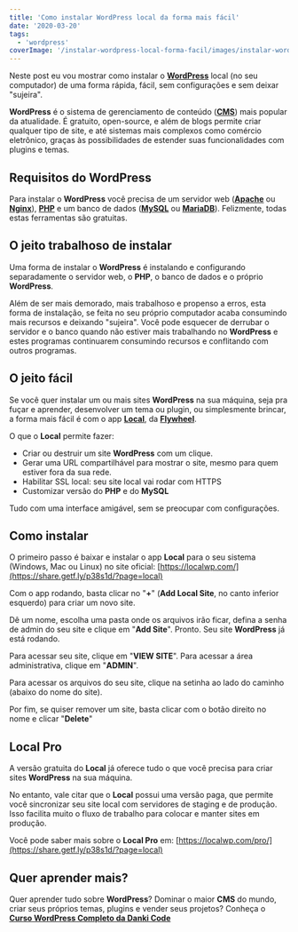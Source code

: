 ```yaml
---
title: 'Como instalar WordPress local da forma mais fácil'
date: '2020-03-20'
tags:
  - 'wordpress'
coverImage: '/instalar-wordpress-local-forma-facil/images/instalar-wordpress.jpg'
---
```


Neste post eu vou mostrar como instalar o **[WordPress](https://wordpress.org/)** local (no seu computador) de uma forma rápida, fácil, sem configurações e sem deixar "sujeira".

<PostImage
  src="/instalar-wordpress-local-forma-facil/images/instalar-wordpress.jpg"
  width="1200"
  height="628"
  alt=""
/>

**WordPress** é o sistema de gerenciamento de conteúdo (**[CMS](https://canaltech.com.br/software/o-que-e-cms-content-management-system/)**) mais popular da atualidade. É gratuito, open-source, e além de blogs permite criar qualquer tipo de site, e até sistemas mais complexos como comércio eletrônico, graças às possibilidades de estender suas funcionalidades com plugins e temas.

## Requisitos do WordPress

Para instalar o **WordPress** você precisa de um servidor web (**[Apache](https://www.apache.org/)** ou **[Nginx](https://www.nginx.com/)**), **[PHP](https://www.php.net/)** e um banco de dados (**[MySQL](https://www.mysql.com/)** ou **[MariaDB](https://mariadb.org/)**). Felizmente, todas estas ferramentas são gratuitas.

## O jeito trabalhoso de instalar

Uma forma de instalar o **WordPress** é instalando e configurando separadamente o servidor web, o **PHP**, o banco de dados e o próprio **WordPress**.

Além de ser mais demorado, mais trabalhoso e propenso a erros, esta forma de instalação, se feita no seu próprio computador acaba consumindo mais recursos e deixando "sujeira". Você pode esquecer de derrubar o servidor e o banco quando não estiver mais trabalhando no **WordPress** e estes programas continuarem consumindo recursos e conflitando com outros programas.

## O jeito fácil

Se você quer instalar um ou mais sites **WordPress** na sua máquina, seja pra fuçar e aprender, desenvolver um tema ou plugin, ou simplesmente brincar, a forma mais fácil é com o app **[Local](https://share.getf.ly/p38s1d/?page=local)**, da **[Flywheel](https://share.getf.ly/p38s1d)**.

O que o **Local** permite fazer:

- Criar ou destruir um site **WordPress** com um clique.
- Gerar uma URL compartilhável para mostrar o site, mesmo para quem estiver fora da sua rede.
- Habilitar SSL local: seu site local vai rodar com HTTPS
- Customizar versão do **PHP** e do **MySQL**

Tudo com uma interface amigável, sem se preocupar com configurações.

## Como instalar

O primeiro passo é baixar e instalar o app **Local** para o seu sistema (Windows, Mac ou Linux) no site oficial: [https://localwp.com/](https://share.getf.ly/p38s1d/?page=local)

Com o app rodando, basta clicar no "**+**" (**Add Local Site**, no canto inferior esquerdo) para criar um novo site.

<PostImage
  src="/instalar-wordpress-local-forma-facil/images/Screen-Shot-2020-03-20-at-15.29.59.png"
  width="2224"
  height="1524"
  alt="Adicionar um novo site WordPress"
/>

Dê um nome, escolha uma pasta onde os arquivos irão ficar, defina a senha de admin do seu site e clique em "**Add Site**". Pronto. Seu site **WordPress** já está rodando.

Para acessar seu site, clique em "**VIEW SITE**". Para acessar a área administrativa, clique em "**ADMIN**".

<PostImage
  src="/instalar-wordpress-local-forma-facil/images/Screen-Shot-2020-03-20-at-15.32.04.png"
  width="1342"
  height="418"
  alt=""
/>

Para acessar os arquivos do seu site, clique na setinha ao lado do caminho (abaixo do nome do site).

Por fim, se quiser remover um site, basta clicar com o botão direito no nome e clicar "**Delete**"

<PostImage
  src="/instalar-wordpress-local-forma-facil/images/Screen-Shot-2020-03-20-at-15.35.47-287x300.png"
  width="287"
  height="300"
  alt=""
/>

## Local Pro

A versão gratuita do **Local** já oferece tudo o que você precisa para criar sites **WordPress** na sua máquina.

No entanto, vale citar que o **Local** possui uma versão paga, que permite você sincronizar seu site local com servidores de staging e de produção. Isso facilita muito o fluxo de trabalho para colocar e manter sites em produção.

Você pode saber mais sobre o **Local Pro** em: [https://localwp.com/pro/](https://share.getf.ly/p38s1d/?page=local)

## Quer aprender mais?

Quer aprender tudo sobre **WordPress**? Dominar o maior **CMS** do mundo, criar seus próprios temas, plugins e vender seus projetos? Conheça o **[Curso WordPress Completo da Danki Code](/curso-wordpress-dankicode)**
